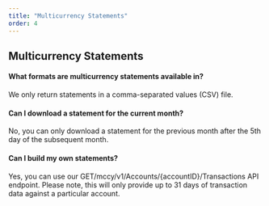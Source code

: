 ---
title: "Multicurrency Statements"
order: 4
---

## Multicurrency Statements

#### What formats are multicurrency statements available in?
We only return statements in a comma-separated values (CSV) file.

#### Can I download a statement for the current month?
No, you can only download a statement for the previous month after the 5th day of the subsequent month.

#### Can I build my own statements? 
Yes, you can use our GET/mccy/v1/Accounts/{accountID}/Transactions API endpoint. Please note, this will only provide up to 31 days of transaction data against a particular account.

